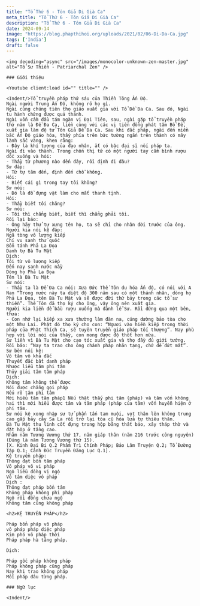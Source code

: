 ```yaml
---
title: "Tổ Thứ 6 - Tôn Giả Di Già Ca"
meta_title: "Tổ Thứ 6 - Tôn Giả Di Già Ca"
description: "Tổ Thứ 6 - Tôn Giả Di Già Ca"
date: 2024-09-14
image: "https://blog.phapthihoi.org/uploads/2021/02/06-Di-Da-Ca.jpg"
tags: ['India']
draft: false
---
```


<div className="grid xl:grid-cols-8 lg:grid-cols-8 md:grid-cols-2 sm:grid-cols-2 xs:grid-cols-1 gap-8 bg-body dark:bg-darkmode-body">

  <div className="lg:col-span-3 md:col-span-1">

    <img decoding="async" src="/images/monocolor-unknown-zen-master.jpg" alt="Tổ Sư Thiền - Patriarchal Zen" />

    ### Giới thiệu

    <Youtube client:load id="" title="" />

    <Indent/>Tổ truyền pháp thứ sáu của Thiền Tông Ấn Độ.
    Ngài người Trung Ấn Độ, không rõ họ gì.
    Ngài cùng chúng tiên thọ giáo xuất gia với Tổ Đề Đa Ca. Sau đó, Ngài tu hành chứng được quả thánh.
    Ngài vốn cầm đầu tám ngàn vị Đại Tiên, sau, ngài gặp tổ truyền pháp thứ năm là Đề Đa Ca, liền cùng với các vị tiên đồng phát tâm Bồ Đề, xuất gia làm đệ tử Tôn Giả Đề Đa Ca. Sau khi đắc pháp, ngài đến miền bắc Ấn Độ giáo hóa, thấy phía trên bức tường ngắn trên thành có mây lành sắc vàng, khen rằng:
    - Đây là khí tượng của đạo nhân, ắt có bậc đại sĩ nối pháp ta.
    Ngài đi vào thành. Trong chốn thị tứ có một người tay cầm bình rượu dốc xuống và hỏi:
    - Thầy từ phương nào đến đây, rồi định đi đâu?
    Sư đáp:
    - Từ tự tâm đến, định đến chỗ không.
    Hỏi:
    - Biết cái gì trong tay tôi không?
    Sư nói:
    - Đó là đồ đựng vật làm cho mất thanh tịnh.
    Hỏi:
    - Thầy biết tôi chăng?
    Sư nói:
    - Tôi thì chẳng biết, biết thì chẳng phải tôi.
    Rồi lại bảo:
    - Ông hãy thử tự xưng tên họ, ta sẽ chỉ cho nhân đời trước của ông.
    Người kia nói kệ đáp:
    Ngã tòng vô lượng kiếp
    Chí vu sanh thử quốc
    Bổn tánh Phả La Đọa
    Danh tự Bà Tu Mật
    Dịch:
    Tôi từ vô lượng kiếp
    Đến nay sanh nước nầy
    Dòng họ Phả La Đọa
    Tên là Bà Tu Mật
    Sư nói:
    - Thầy ta là Đề Đa Ca nói: Xưa Đức Thế Tôn du hóa Ấn độ, có nói với A Nan “Trong nước này ta diệt độ 300 năm sau có một thánh nhân, dòng họ Phả La Đọa, tên Bà Tu Mật và sẽ được đời thứ bảy trong các tổ sư thiền”. Thế Tôn đã thọ ký cho ông, vậy ông nên xuất gia.
    Người kia liền để bầu rượu xuống mà đảnh lễ Sư. Rồi đứng qua một bên, thưa:
    - Con nhớ lại kiếp xa xưa thường làm đàn na, cúng dường bảo tòa cho một Như Lai. Phật đó thọ ký cho con: “Ngươi vào hiền kiếp trong thời pháp của Phật Thích Ca, sẽ tuyên truyền giáo pháp tối thượng”. Nay phù hợp với lời nói của thầy, con mong được độ thốt hơn nữa.
    Sư liền vì Bà Tu Mật cho cạo tóc xuất gia và thọ đầy đủ giới tướng. Rồi bảo: “Nay ta trao cho ông chánh pháp nhãn tạng, chớ để đứt mất”. Sư bèn nói kệ:
    Vô tâm vô khả đắc
    Thuyết đắc bất danh pháp
    Nhược liễu tâm phi tâm
    Thủy giải tâm tâm pháp
    Dịch:
    Không tâm không thể được
    Nói được chẳng gọi pháp
    Nếu rõ tâm phi tâm
    Mới hiểu tâm tâm pháp1 Nếu thật thấy phi tâm (pháp) và tâm vốn không hai thì mới hiểu được tâm và tâm pháp (pháp của tâm) vốn huyễn hiện ở phi tâm.
    Sư nói kệ xong nhập sư tử phấn tấn tam muội, vọt thân lên không trung cao gấp bảy cây Sa La rồi trở lại tòa cũ hóa lửa tự thiêu thân.
    Bà Tu Mật thu linh cốt đựng trong hộp bằng thất bảo, xây tháp thờ và đặt hộp ở tầng cao.
    Nhằm năm Tương Vương thứ 17, năm giáp thân (năm 216 trước công nguyên) (Đúng là năm Tương Vương thứ 15).
    [X. Kinh Đại Bi Q.2 Phẩm Trì Chính Pháp; Bảo Lâm Truyện Q.2; Tổ Đường Tập Q.1; Cảnh Đức Truyền Đăng Lục Q.1].
    Kệ truyền pháp:
    Thông đạt bổn tâm pháp
    Vô pháp vô vi pháp
    Ngộ liễu đồng vị ngộ
    Vô tâm diệc vô pháp
    Dịch :
    Thông đạt pháp bổn tâm
    Không pháp không phi pháp
    Ngộ rồi đồng chưa ngộ
    Không tâm cũng không pháp

    <h2>KỆ TRUYỀN PHÁP</h2>

    Pháp bổn pháp vô pháp
    vô pháp pháp diệc pháp
    Kim phó vô pháp thời
    Pháp pháp hà tằng pháp.

    Dịch:

    Pháp gốc pháp không pháp
    Pháp không pháp cũng pháp
    Nay khi trao không pháp
    Mỗi pháp đâu từng pháp.

  </div>

  <div className="lg:col-span-5 md:col-span-1">

    ### Ngữ lục

    <Indent/>

  </div>

  <Notice type="warning" title="cảnh ngữ">

  </Notice>

  <Notice type="tip" title="tác phẩm">

  </Notice>

  <Notice type="info" title="thông tin khác">

  </Notice>
  </div>

</div>
